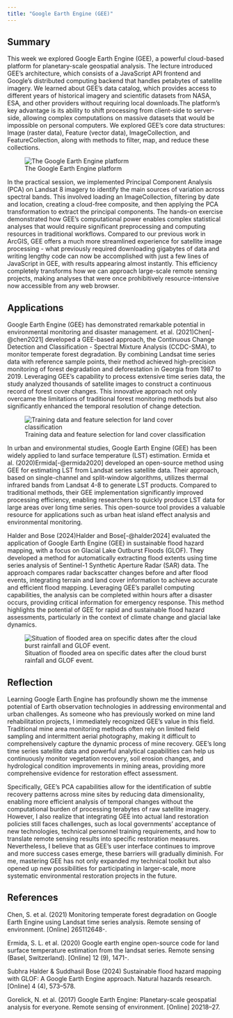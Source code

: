 ```yaml
---
title: "Google Earth Engine (GEE)"
---
```


## Summary

This week we explored Google Earth Engine (GEE), a powerful cloud-based platform for planetary-scale geospatial analysis. The lecture introduced GEE's architecture, which consists of a JavaScript API frontend and Google's distributed computing backend that handles petabytes of satellite imagery. We learned about GEE's data catalog, which provides access to different years of historical imagery and scientific datasets from NASA, ESA, and other providers without requiring local downloads.The platform's key advantage is its ability to shift processing from client-side to server-side, allowing complex computations on massive datasets that would be impossible on personal computers. We explored GEE's core data structures: Image (raster data), Feature (vector data), ImageCollection, and FeatureCollection, along with methods to filter, map, and reduce these collections.

![The Google Earth Engine platform](qimages/5.1.png){fig-align="center"}

In the practical session, we implemented Principal Component Analysis (PCA) on Landsat 8 imagery to identify the main sources of variation across spectral bands. This involved loading an ImageCollection, filtering by date and location, creating a cloud-free composite, and then applying the PCA transformation to extract the principal components. The hands-on exercise demonstrated how GEE's computational power enables complex statistical analyses that would require significant preprocessing and computing resources in traditional workflows. Compared to our previous work in ArcGIS, GEE offers a much more streamlined experience for satellite image processing - what previously required downloading gigabytes of data and writing lengthy code can now be accomplished with just a few lines of JavaScript in GEE, with results appearing almost instantly. This efficiency completely transforms how we can approach large-scale remote sensing projects, making analyses that were once prohibitively resource-intensive now accessible from any web browser.

## Applications

Google Earth Engine (GEE) has demonstrated remarkable potential in environmental monitoring and disaster management. et al. (2021)Chen[-@chen2021] developed a GEE-based approach, the Continuous Change Detection and Classification - Spectral Mixture Analysis (CCDC-SMA), to monitor temperate forest degradation. By combining Landsat time series data with reference sample points, their method achieved high-precision monitoring of forest degradation and deforestation in Georgia from 1987 to 2019. Leveraging GEE's capability to process extensive time series data, the study analyzed thousands of satellite images to construct a continuous record of forest cover changes. This innovative approach not only overcame the limitations of traditional forest monitoring methods but also significantly enhanced the temporal resolution of change detection.

![Training data and feature selection for land cover classification](qimages/5.2.jpg){fig-align="center"}

In urban and environmental studies, Google Earth Engine (GEE) has been widely applied to land surface temperature (LST) estimation. Ermida et al. (2020)Ermida[-@ermida2020] developed an open-source method using GEE for estimating LST from Landsat series satellite data. Their approach, based on single-channel and split-window algorithms, utilizes thermal infrared bands from Landsat 4-8 to generate LST products. Compared to traditional methods, their GEE implementation significantly improved processing efficiency, enabling researchers to quickly produce LST data for large areas over long time series. This open-source tool provides a valuable resource for applications such as urban heat island effect analysis and environmental monitoring.

Halder and Bose (2024)Halder and Bose[-@halder2024] evaluated the application of Google Earth Engine (GEE) in sustainable flood hazard mapping, with a focus on Glacial Lake Outburst Floods (GLOF). They developed a method for automatically extracting flood extents using time series analysis of Sentinel-1 Synthetic Aperture Radar (SAR) data. The approach compares radar backscatter changes before and after flood events, integrating terrain and land cover information to achieve accurate and efficient flood mapping. Leveraging GEE's parallel computing capabilities, the analysis can be completed within hours after a disaster occurs, providing critical information for emergency response. This method highlights the potential of GEE for rapid and sustainable flood hazard assessments, particularly in the context of climate change and glacial lake dynamics.

![Situation of flooded area on specific dates after the cloud burst rainfall and GLOF event.](qimages/5.3.jpg){fig-align="center"}

## Reflection

Learning Google Earth Engine has profoundly shown me the immense potential of Earth observation technologies in addressing environmental and urban challenges. As someone who has previously worked on mine land rehabilitation projects, I immediately recognized GEE's value in this field. Traditional mine area monitoring methods often rely on limited field sampling and intermittent aerial photography, making it difficult to comprehensively capture the dynamic process of mine recovery. GEE's long time series satellite data and powerful analytical capabilities can help us continuously monitor vegetation recovery, soil erosion changes, and hydrological condition improvements in mining areas, providing more comprehensive evidence for restoration effect assessment.

Specifically, GEE's PCA capabilities allow for the identification of subtle recovery patterns across mine sites by reducing data dimensionality, enabling more efficient analysis of temporal changes without the computational burden of processing terabytes of raw satellite imagery. However, I also realize that integrating GEE into actual land restoration policies still faces challenges, such as local governments' acceptance of new technologies, technical personnel training requirements, and how to translate remote sensing results into specific restoration measures. Nevertheless, I believe that as GEE's user interface continues to improve and more success cases emerge, these barriers will gradually diminish. For me, mastering GEE has not only expanded my technical toolkit but also opened up new possibilities for participating in larger-scale, more systematic environmental restoration projects in the future.

## References

Chen, S. et al. (2021) Monitoring temperate forest degradation on Google Earth Engine using Landsat time series analysis. Remote sensing of environment. \[Online\] 265112648-.

Ermida, S. L. et al. (2020) Google earth engine open-source code for land surface temperature estimation from the landsat series. Remote sensing (Basel, Switzerland). \[Online\] 12 (9), 1471-.

Subhra Halder & Suddhasil Bose (2024) Sustainable flood hazard mapping with GLOF: A Google Earth Engine approach. Natural hazards research. \[Online\] 4 (4), 573–578. 

Gorelick, N. et al. (2017) Google Earth Engine: Planetary-scale geospatial analysis for everyone. Remote sensing of environment. \[Online\] 20218–27.
